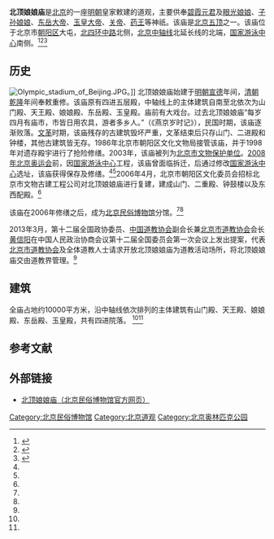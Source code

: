 {{文物保护单位
| 级别 = 省级
| 省区市 = 北京市
| 图片 = Beiding Niangniang Temple (20211123151031).jpg
| 名称 = 北顶娘娘庙
| 编号 = 7-20
| 分类 = 古建筑
| 时代 = [[明|明]]－[[清|清]]
| 所在 = [[北京市|北京市]][[朝阳区|朝阳区]]
| 坐标 = {{Coord|39.98902|116.38394|type:landmark_region:CN-11_source:GoogleMaps|display=inline,title}}
| 登录 = 2003年
}}

'''北顶娘娘庙'''是[[北京|北京]]的一座[[明朝|明朝]]皇家敕建的道观，主要供奉[[碧霞元君|碧霞元君]]及[[眼光娘娘|眼光娘娘]]、[[子孙娘娘|子孙娘娘]]、[[东岳大帝|东岳大帝]]、[[玉皇大帝|玉皇大帝]]、[[关帝|关帝]]、[[药王|药王]]等神祇。该庙是[[北京|北京]][[五顶|五顶]]之一。该庙位于北京市[[朝阳区_(北京市)|朝阳区]]大屯，[[北京四环路|北四环中路]]北侧，[[北京中轴线|北京中轴线]]北延长线的北端，[[国家游泳中心|国家游泳中心]]南侧。<ref name=bjms>{{Cite web |url=http://www.dym.com.cn/bd.htm |title=北顶娘娘庙，北京民俗博物馆，于2011-1-31查阅 |access-date=2012-01-31 |archive-url=https://web.archive.org/web/20120424060437/http://www.dym.com.cn/bd.htm |archive-date=2012-04-24 |dead-url=yes }}</ref><ref name=sdzc>{{Cite web |url=http://www.beijing.cn/rcpage/jingdian/page/102412.shtml |title=北顶娘娘庙，首都之窗，于2011-1-31查阅 |accessdate=2012-01-31 |archive-date=2012-01-30 |archive-url=https://web.archive.org/web/20120130232714/http://www.beijing.cn/rcpage/jingdian/page/102412.shtml |dead-url=no }}</ref><ref name=djzy>{{Cite web |url=http://www.daoisms.org/article/sort028/info-8297.html |title=黄信阳道长在2013年两会政协会议上，道教之音，2013-03-08 |accessdate=2013-09-15 |archive-date=2015-01-01 |archive-url=https://web.archive.org/web/20150101200631/http://www.daoisms.org/article/sort028/info-8297.html |dead-url=no }}</ref>

==历史==
[[File:Olympic_stadium_of_Beijing.JPG|thumb]]。]]
北顶娘娘庙始建于[[明朝|明朝]][[宣德|宣德]]年间，[[清朝|清朝]][[乾隆|乾隆]]年间奉敕重修。该庙原有四进五层殿，中轴线上的主体建筑自南至北依次为山门殿、天王殿、娘娘殿、东岳殿、玉皇殿。庙前有大戏台。过去北顶娘娘庙“每岁四月有庙市，市皆日用农具，游者多乡人。”（《燕京岁时记》），民国时期，该庙逐渐败落。[[文革|文革]]时期，该庙残存的古建筑毁坏严重，文革结束后只存山门、二进殿和钟楼，其他古建筑皆无存。1986年北京市朝阳区文化文物局接管该庙，并于1998年对遗存殿宇进行了抢险修缮。2003年，该庙被列为[[北京市文物保护单位|北京市文物保护单位]]。[[2008年北京奥运会|2008年北京奥运会]]前，因[[国家游泳中心|国家游泳中心]]工程，该庙曾面临拆迁，后通过修改[[国家游泳中心|国家游泳中心]]选址，该庙获得保存及修缮。<ref name=bjms/><ref name=sdzc/>2006年4月，北京市朝阳区文化委员会招标北京市文物古建工程公司对北顶娘娘庙进行复建，建成山门、二重殿、钟鼓楼以及东西配殿。<ref name=djzy/>

该庙在2006年修缮之后，成为[[北京民俗博物馆|北京民俗博物馆]]分馆。<ref name=bjms/><ref name=sdzc/>

2013年3月，第十二届全国政协委员、[[中国道教协会|中国道教协会]]副会长兼[[北京市道教协会|北京市道教协会]]会长[[黄信阳|黄信阳]]在中国人民政治协商会议第十二届全国委员会第一次会议上发出提案，代表[[北京市道教协会|北京市道教协会]]及全体道教人士请求开放北顶娘娘庙为道教活动场所，将北顶娘娘庙交由道教界管理。<ref name=djzy/>

==建筑==
全庙占地约10000平方米，沿中轴线依次排列的主体建筑有山门殿、天王殿、娘娘殿、东岳殿、玉皇殿，共有四进院落。 <ref name=bjms/><ref name=sdzc/>

==参考文献==
{{reflist}}

==外部链接==
*[https://web.archive.org/web/20120424060437/http://www.dym.com.cn/bd.htm 北顶娘娘庙（北京民俗博物馆官方网页）]

{{北京市文物保护单位}}
{{老北京城}}
[[Category:北京民俗博物馆|Category:北京民俗博物馆]]
[[Category:北京道观|Category:北京道观]]
[[Category:北京奥林匹克公园|Category:北京奥林匹克公园]]
